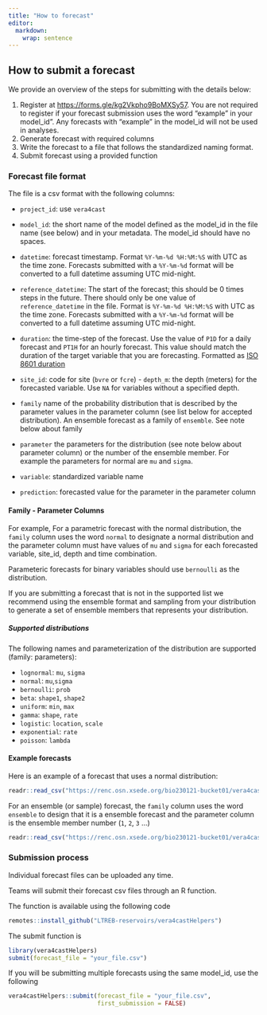 ```yaml
---
title: "How to forecast"
editor: 
  markdown: 
    wrap: sentence
---
```


## How to submit a forecast

We provide an overview of the steps for submitting with the details below:

1)  Register at <https://forms.gle/kg2Vkpho9BoMXSy57>. You are not required to register if your forecast submission uses the word "example" in your model_id". Any forecasts with "example" in the model_id will not be used in analyses.
2)  Generate forecast with required columns
3)  Write the forecast to a file that follows the standardized naming format.
4)  Submit forecast using a provided function

### Forecast file format

The file is a csv format with the following columns:

-   `project_id`: use `vera4cast`

-   `model_id`: the short name of the model defined as the model_id in the file name (see below) and in your metadata.
    The model_id should have no spaces.

-   `datetime`: forecast timestamp.
    Format `%Y-%m-%d %H:%M:%S` with UTC as the time zone. Forecasts submitted with a `%Y-%m-%d` format will be converted to a full datetime assuming UTC mid-night.

-   `reference_datetime`: The start of the forecast; this should be 0 times steps in the future.
    There should only be one value of `reference_datetime` in the file.
    Format is `%Y-%m-%d %H:%M:%S` with UTC as the time zone. Forecasts submitted with a `%Y-%m-%d` format will be converted to a full datetime assuming UTC mid-night.

-   `duration`: the time-step of the forecast.
    Use the value of `P1D` for a daily forecast and `PT1H` for an hourly forecast.
    This value should match the duration of the target variable that you are forecasting. Formatted as [ISO 8601 duration](https://en.wikipedia.org/wiki/ISO_8601#Durations)

-   `site_id`: code for site (`bvre` or `fcre`) - `depth_m`: the depth (meters) for the forecasted variable.
    Use `NA` for variables without a specified depth.

-   `family` name of the probability distribution that is described by the parameter values in the parameter column (see list below for accepted distribution).
    An ensemble forecast as a family of `ensemble`.
    See note below about family

-   `parameter` the parameters for the distribution (see note below about parameter column) or the number of the ensemble member.
    For example the parameters for normal are `mu` and `sigma`.

-   `variable`: standardized variable name

-   `prediction`: forecasted value for the parameter in the parameter column

#### Family - Parameter Columns

For example, For a parametric forecast with the normal distribution, the `family` column uses the word `normal` to designate a normal distribution and the parameter column must have values of `mu` and `sigma` for each forecasted variable, site_id, depth and time combination.

Parameteric forecasts for binary variables should use `bernoulli` as the distribution.

If you are submitting a forecast that is not in the supported list we recommend using the ensemble format and sampling from your distribution to generate a set of ensemble members that represents your distribution.

##### Supported distributions

The following names and parameterization of the distribution are supported (family: parameters):

-   `lognormal`: `mu`, `sigma`
-   `normal`: `mu`,`sigma`
-   `bernoulli`: `prob`
-   `beta`: `shape1`, `shape2`
-   `uniform`: `min`, `max`
-   `gamma`: `shape`, `rate`
-   `logistic`: `location`, `scale`
-   `exponential`: `rate`
-   `poisson`: `lambda`

#### Example forecasts

Here is an example of a forecast that uses a normal distribution:

```r
readr::read_csv("https://renc.osn.xsede.org/bio230121-bucket01/vera4cast/forecasts/raw/20230929203557_daily-2023-09-29-persistenceRW.csv.gz", show_col_types = FALSE)
```

For an ensemble (or sample) forecast, the `family` column uses the word `ensemble` to design that it is a ensemble forecast and the parameter column is the ensemble member number (`1`, `2`, `3` ...)

```r
readr::read_csv("https://renc.osn.xsede.org/bio230121-bucket01/vera4cast/forecasts/raw/20230929203552_daily-2023-09-29-climatology.csv.gz")
```

### Submission process

Individual forecast files can be uploaded any time.

Teams will submit their forecast csv files through an R function.

The function is available using the following code

```r
remotes::install_github("LTREB-reservoirs/vera4castHelpers")
```

The submit function is

```r
library(vera4castHelpers)
submit(forecast_file = "your_file.csv")
```

If you will be submitting multiple forecasts using the same model_id, use the following

```r
vera4castHelpers::submit(forecast_file = "your_file.csv",
                         first_submission = FALSE)
```
